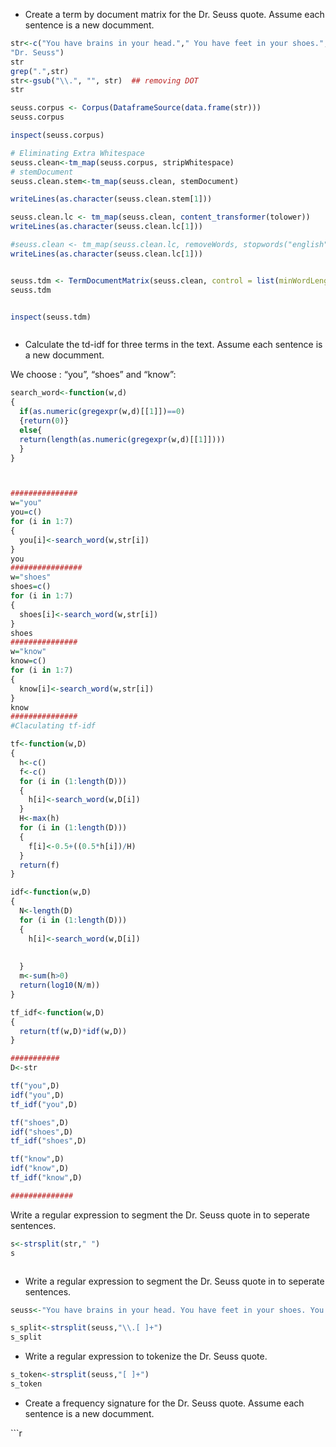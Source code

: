 * Create a term by document matrix for the Dr. Seuss quote. Assume each sentence is a new documment. 

```r
str<-c("You have brains in your head."," You have feet in your shoes.","You can steer yourself in any direction you choose.","You're on your own,","and you know what you know.","And you are the guy who'll decide where to go.",
"Dr. Seuss")
str
grep(".",str)
str<-gsub("\\.", "", str)  ## removing DOT
str

seuss.corpus <- Corpus(DataframeSource(data.frame(str)))
seuss.corpus

inspect(seuss.corpus)

# Eliminating Extra Whitespace
seuss.clean<-tm_map(seuss.corpus, stripWhitespace)
# stemDocument
seuss.clean.stem<-tm_map(seuss.clean, stemDocument)

writeLines(as.character(seuss.clean.stem[1]))

seuss.clean.lc <- tm_map(seuss.clean, content_transformer(tolower))
writeLines(as.character(seuss.clean.lc[1]))

#seuss.clean <- tm_map(seuss.clean.lc, removeWords, stopwords("english"))
writeLines(as.character(seuss.clean.lc[1]))


seuss.tdm <- TermDocumentMatrix(seuss.clean, control = list(minWordLength = 1))
seuss.tdm


inspect(seuss.tdm)



```


* Calculate the td-idf for three terms in the text. Assume each sentence is a new documment. 

We choose :  "you", "shoes" and "know":




```r

search_word<-function(w,d)
{
  if(as.numeric(gregexpr(w,d)[[1]])==0)
  {return(0)}
  else{
  return(length(as.numeric(gregexpr(w,d)[[1]])))
  }
}



###############
w="you"
you=c()
for (i in 1:7)
{
  you[i]<-search_word(w,str[i])
}
you
################
w="shoes"
shoes=c()
for (i in 1:7)
{
  shoes[i]<-search_word(w,str[i])
}
shoes
###############
w="know"
know=c()
for (i in 1:7)
{
  know[i]<-search_word(w,str[i])
}
know
###############
#Claculating tf-idf

tf<-function(w,D)
{
  h<-c()
  f<-c()
  for (i in (1:length(D)))
  {
    h[i]<-search_word(w,D[i])
  }
  H<-max(h)
  for (i in (1:length(D)))
  {
    f[i]<-0.5+((0.5*h[i])/H)
  }
  return(f)
}

idf<-function(w,D)
{
  N<-length(D)
  for (i in (1:length(D)))
  {
    h[i]<-search_word(w,D[i])
    
  
  }
  m<-sum(h>0)
  return(log10(N/m))
}

tf_idf<-function(w,D)
{
  return(tf(w,D)*idf(w,D))
}

###########
D<-str

tf("you",D)
idf("you",D)
tf_idf("you",D)

tf("shoes",D)
idf("shoes",D)
tf_idf("shoes",D)

tf("know",D)
idf("know",D)
tf_idf("know",D)

##############
```

Write a regular expression to segment the Dr. Seuss quote in to seperate sentences. 

```r

s<-strsplit(str," ") 
s
```

```r



```



* Write a regular expression to segment the Dr. Seuss quote in to seperate sentences. 

```r
seuss<-"You have brains in your head. You have feet in your shoes. You can steer yourself in any direction you choose. You're on your own, and you know what you know. And you are the guy who'll decide where to go."

s_split<-strsplit(seuss,"\\.[ ]+") 
s_split
```


* Write a regular expression to tokenize the Dr. Seuss quote.     
```r

s_token<-strsplit(seuss,"[ ]+") 
s_token
```


* Create a frequency signature for the Dr. Seuss quote. Assume each sentence is a new documment. 

```r


